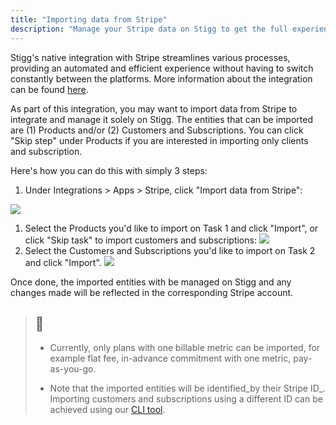 ```yaml
---
title: "Importing data from Stripe"
description: "Manage your Stripe data on Stigg to get the full experience, all in one place"
---
```


Stigg's native integration with Stripe streamlines various processes, providing an automated and efficient experience without having to switch constantly between the platforms. More information about the integration can be found [here](/docs/stripe).

As part of this integration, you may want to import data from Stripe to integrate and manage it solely on Stigg. The entities that can be imported are (1) Products and/or (2) Customers and Subscriptions. You can click "Skip step" under Products if you are interested in importing only clients and subscription.

Here's how you can do this with simply 3 steps:

1. Under Integrations > Apps > Stripe, click "Import data from Stripe":

![](/images/f6d67b0-image.png)

1. Select the Products you'd like to import on Task 1 and click "Import", or click "Skip task" to import customers and subscriptions:
![](/images/9d39aab-image.png) 
1. Select the Customers and Subscriptions you'd like to import on Task 2 and click "Import".
![](/images/db1e203-image.png) 

Once done, the imported entities with be managed on Stigg and any changes made will be reflected in the corresponding Stripe account.

> ## 📘
> * Currently, only plans with one billable metric can be imported, for example flat fee, in-advance commitment with one metric, pay-as-you-go.
> 
> * Note that the imported entities will be identified_by their Stripe ID_. Importing customers and subscriptions using a different ID can be achieved using our [CLI tool](/docs/bulk-import-of-existing-customers-and-subscriptions-into-stigg#import-using-our-cli-tool).